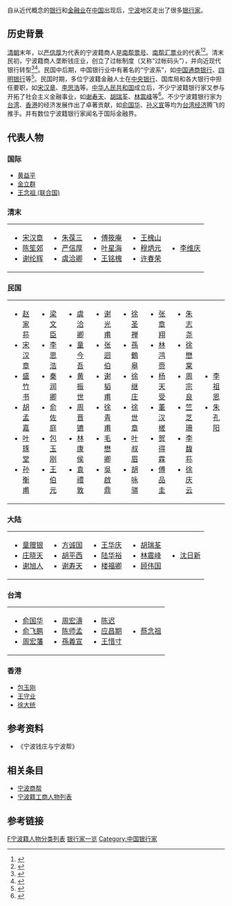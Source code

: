 自从近代概念的[[银行|银行]]和[[金融业|金融业]]在[[中国|中国]]出现后，[[宁波|宁波]]地区走出了很多[[银行家|银行家]]。

==历史背景==
[[清朝|清朝]]末年，以[[严信厚|严信厚]]为代表的宁波籍商人是[[南帮票号|南帮票号]]、[[南帮汇票业|南帮汇票业]]的代表<ref name="山西票号">{{cite web |url=http://www.jrsx.com.cn/zjjs/jsph/piaoh-4.asp |title=今日山西----走进晋商----晋商票号 |publisher=今日山西 |author= |date=2011-09-14 |accessdate=2012年1月28日 |language=zh-hans |archive-url=https://web.archive.org/web/20190126110308/http://www.jrsx.com.cn/zjjs/jsph/piaoh-4.asp |archive-date=2019年1月26日 |dead-url=yes }}</ref><ref name="中国 商帮">{{cite web |url=http://www.cnwnews.com/html/biz/cn_sjrw/kgjl/20120104/398989_9.html |title=中国商帮：从大历史看中国商人宿命 |publisher=中网资讯 商业报道 |author=来源：全球商业经典 |date=时间：2012-01-04 17:02:12 |accessdate=2012年1月28日 |language=zh-hans |archive-url=https://web.archive.org/web/20160304205254/http://www.cnwnews.com/html/biz/cn_sjrw/kgjl/20120104/398989_9.html |archive-date=2016年3月4日 |dead-url=yes }}</ref>。清末民初，宁波籍商人垄断钱庄业，创立了过帐制度（又称“过帐码头”），并向近现代银行转型<ref name="过帐制度">{{cite web|url=http://c.ningbo.gov.cn/art/2008/9/16/art_3152_228060.html|title=宁波钱庄过帐制度：中国最早的金融结算制度|publisher=宁波市政府门户网站|author=|date=2008-09-16|accessdate=2012年1月28日|language=zh-hans}}{{dead link|date=2017年12月 |bot=InternetArchiveBot |fix-attempted=yes }}</ref><ref name="宁波商人精神">{{cite web |url=http://media.people.com.cn/BIG5/22114/84962/85011/5811346.html |title=寧波商人的創新精神 |publisher=[[人民网|人民网]] |author= |date=2007年6月1日 |accessdate=2012年1月28日 |language=zh-hant |archive-date=2016年3月4日 |archive-url=https://web.archive.org/web/20160304092453/http://media.people.com.cn/BIG5/22114/84962/85011/5811346.html |dead-url=yes }}</ref>。民国中后期，中国银行业中有著名的“宁波系”，如[[中国通商银行|中国通商银行]]、[[四明银行|四明银行]]等<ref name="江浙财团－中国大百科全书">{{cite web |url=http://www.his8.cn/book/zgdbk/0844_ts011096.htm |title=江浙财团 |publisher=[[中国大百科全书|中国大百科全书]]——中国历史（1） |accessdate=2012年1月28日 |language=zh-hans |deadurl=yes |archiveurl=https://archive.is/20130424193951/http://www.his8.cn/book/zgdbk/0844_ts011096.htm |archivedate=2013年4月24日 }}</ref>。民国时期，多位宁波籍金融人士在[[中央银行|中央银行]]、国库局和各大银行中担任要职，如[[宋汉章|宋汉章]]、[[李思浩|李思浩]]等。[[中华人民共和国|中华人民共和国]]成立后，不少宁波籍银行家又参与开拓了社会主义金融事业，如[[谢寿天|谢寿天]]、[[胡瑞荃|胡瑞荃]]、[[林震峰|林震峰]]等<ref name="谢寿天">{{cite web |url=http://insurance.jrj.com.cn/2009/12/1714246659362.shtml |title=红色保险的掌门人：谢寿天（上） |publisher=[[金融界|金融界]] |time=2009年12月17日 14:24 |accessdate=2012年1月28日 |language=zh-hans |archive-date=2018年9月30日 |archive-url=https://web.archive.org/web/20180930214301/http://insurance.jrj.com.cn/2009/12/1714246659362.shtml |dead-url=no }}</ref>。不少宁波籍银行家为[[台湾|台湾]]、[[香港|香港]]的经济发展作出了卓著贡献，如[[俞国华|俞国华]]、[[孙义宣|孙义宣]]等均为[[台湾经济|台湾经济]]腾飞的推手。并有数位宁波籍银行家闻名于国际金融界。

==代表人物==
===国际===
* [[黄益平|黄益平]]  
* [[金立群|金立群]]
* [[王念祖_(联合国)|王念祖 (联合国)]]

===清末===
{|
|
* [[宋汉章|宋汉章]]  
* [[陈笙郊|陈笙郊]]  
* [[谢纶辉|谢纶辉]] 
|
* [[朱葆三|朱葆三]] 
* [[严信厚|严信厚]] 
* [[虞洽卿|虞洽卿]] 
|
* [[傅筱庵|傅筱庵]] 
* [[叶星海|叶星海]]
* [[王铭槐|王铭槐]]
|
* [[王槐山|王槐山]]
* [[穆炳元|穆炳元]]
* [[许春荣|许春荣]]
|
* [[李维庆|李维庆]]
|}

===民国===
{|
|
* [[赵家荪|赵家荪]] 
* [[宋汉章|宋汉章]] 
* [[盛竹书|盛竹书]] 
* [[胡孟嘉|胡孟嘉]] 
* [[叶琢堂|叶琢堂]] 
* [[孙衡甫|孙衡甫]] 
|
* [[梁文臣|梁文臣]] 
* [[李思浩|李思浩]] 
* [[秦润卿|秦润卿]] 
* [[俞佐庭|俞佐庭]] 
* [[包玉刚|包玉刚]] 
* [[王伯元|王伯元]] 
|
* [[虞洽卿|虞洽卿]] 
* [[童今吾|童今吾]] 
* [[黄振世|黄振世]] 
* [[周晋镳|周晋镳]] 
* [[林康侯|林康侯]] 
* [[袁禮敦|袁禮敦]] 
|
* [[谢光甫|谢光甫]] 
* [[张迥伯|张迥伯]] 
* [[谢韬甫|谢韬甫]] 
* [[徐青甫|徐青甫]] 
* [[毛懋卿|毛懋卿]] 
* [[吳啟鼎|吳啟鼎]] 
|
* [[徐圣禅|徐圣禅]] 
* [[孫鶴皋|孫鶴皋]] 
* [[徐继庄|徐继庄]] 
* [[徐世章|徐世章]]
* [[叶叔眉|叶叔眉]]
* [[胡咏骐|胡咏骐]]
|
* [[张章翔|张章翔]]
* [[林鸿赍|林鸿赍]]
* [[杨天受|杨天受]]
* [[董汉槎|董汉槎]]
* [[贺得霖|贺得霖]]
* [[傅品圭|傅品圭]]
|
* [[朱志尧|朱志尧]]
* [[徐懋棠|徐懋棠]]
* [[周宗良|周宗良]]
* [[竺芝珊|竺芝珊]]
* [[李馥荪|李馥荪]]
* [[徐庆云|徐庆云]]
|
* [[李祖恩|李祖恩]]
* [[朱孔阳|朱孔阳]]
|}

===大陆===
{|
|
* [[童赠银|童赠银]] 
* [[庄晓天|庄晓天]] 
* [[谢旭人|谢旭人]] 
|
* [[方诚国|方诚国]] 
* [[胡平西|胡平西]] 
* [[谢寿天|谢寿天]] 
|
* [[王华庆|王华庆]] 
* [[陆华裕|陆华裕]] 
* [[楼福卿|楼福卿]] 
|
* [[胡瑞荃|胡瑞荃]]
* [[林震峰|林震峰]]
* [[顾伟国|顾伟国]]
|
* [[沈日新|沈日新]]
|}

===台湾===
{|
|
* [[俞国华|俞国华]] 
* [[俞飞鹏|俞飞鹏]] 
* [[周宏藩|周宏藩]]
|
* [[周宏濤|周宏濤]]
* [[陈师孟|陈师孟]] 
* [[孫義宣|孫義宣]]
|
* [[陈迟|陈迟]]
* [[应昌期|应昌期]]
* [[王惜寸|王惜寸]]
|
* [[蔡念祖|蔡念祖]]
|}

===香港===
* [[包玉刚|包玉刚]] 
* [[王守业_(银行家)|王守业]] 
* [[徐大统|徐大统]]

==参考资料==
* 《宁波钱庄与宁波帮》

==相关条目==
* [[宁波商帮|宁波商帮]]
* [[宁波籍工商人物列表|宁波籍工商人物列表]]

==参考链接==
{{reflist}}

[[Category:宁波人|F宁波籍人物分类列表]]
[[Category:宁波籍人物分类列表|银行家一览]]
[[Category:中国银行家|Category:中国银行家]]